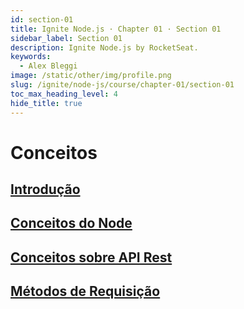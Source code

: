 ```yaml
---
id: section-01
title: Ignite Node.js · Chapter 01 · Section 01
sidebar_label: Section 01
description: Ignite Node.js by RocketSeat.
keywords:
  - Alex Bleggi
image: /static/other/img/profile.png
slug: /ignite/node-js/course/chapter-01/section-01
toc_max_heading_level: 4
hide_title: true
---
```



# Conceitos

## [Introdução](https://app.rocketseat.com.br/node/chapter-i-2)

## [Conceitos do Node](https://app.rocketseat.com.br/node/chapter-i-2/group/conceitos-8/lesson/conceitos-do-node)

## [Conceitos sobre API Rest](https://app.rocketseat.com.br/node/chapter-i-2/group/conceitos-8/lesson/conceitos-sobre-api-rest)

## [Métodos de Requisição](https://app.rocketseat.com.br/node/chapter-i-2/group/conceitos-8/lesson/metodos-de-requisicao)
